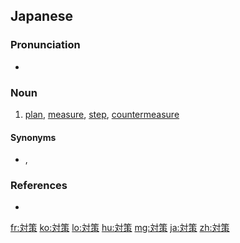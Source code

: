 {{also|对策}}

==Japanese==
{{ja-kanjitab|たい|さく|yomi=on}}

===Pronunciation===
* {{ja-pron|たいさく|y=o|acc=0|acc_ref=NHK}}

===Noun===
{{ja-noun|たいさく}}

# [[plan]], [[measure]], [[step]], [[countermeasure]]

====Synonyms====
* {{ja-r|方策|ほうさく}}, {{ja-r|措置|そち}}

===References===
* {{R:Shogakukan}}

[[fr:対策]]
[[ko:対策]]
[[lo:対策]]
[[hu:対策]]
[[mg:対策]]
[[ja:対策]]
[[zh:対策]]